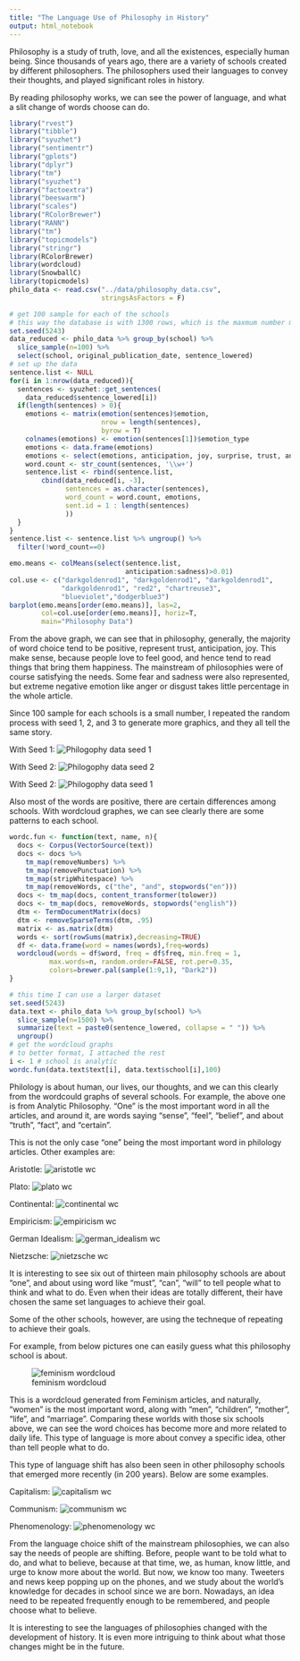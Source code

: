 ```yaml
---
title: "The Language Use of Philosophy in History"
output: html_notebook
---
```

Philosophy is a study of truth, love, and all the existences, especially human being. Since thousands of years ago, there are a variety of schools created by different philosophers. The philosophers used their languages to convey their thoughts, and played significant roles in history.  

By reading philosophy works, we can see the power of language, and what a slit change of words choose can do.

```r
library("rvest")
library("tibble")
library("syuzhet")
library("sentimentr")
library("gplots")
library("dplyr")
library("tm")
library("syuzhet")
library("factoextra")
library("beeswarm")
library("scales")
library("RColorBrewer")
library("RANN")
library("tm")
library("topicmodels")
library("stringr")
library(RColorBrewer)
library(wordcloud)
library(SnowballC)
library(topicmodels)
philo_data <- read.csv("../data/philosophy_data.csv", 
                       stringsAsFactors = F)
```

```r
# get 100 sample for each of the schools
# this way the database is with 1300 rows, which is the maxmum number my computer can deal with...
set.seed(5243)
data_reduced <- philo_data %>% group_by(school) %>% 
  slice_sample(n=100) %>% 
  select(school, original_publication_date, sentence_lowered)
# set up the data
sentence.list <- NULL
for(i in 1:nrow(data_reduced)){
  sentences <- syuzhet::get_sentences(
    data_reduced$sentence_lowered[i])
  if(length(sentences) > 0){
    emotions <- matrix(emotion(sentences)$emotion,
                       nrow = length(sentences),
                       byrow = T)
    colnames(emotions) <- emotion(sentences[1])$emotion_type
    emotions <- data.frame(emotions)
    emotions <- select(emotions, anticipation, joy, surprise, trust, anger, disgust, fear, sadness)
    word.count <- str_count(sentences, '\\w+')
    sentence.list <- rbind(sentence.list,
        cbind(data_reduced[i, -3], 
              sentences = as.character(sentences),
              word_count = word.count, emotions,
              sent.id = 1 : length(sentences)
              ))
  } 
}
sentence.list <- sentence.list %>% ungroup() %>%
  filter(!word_count==0)
```

```r
emo.means <- colMeans(select(sentence.list,
                             anticipation:sadness)>0.01)
col.use <- c("darkgoldenrod1", "darkgoldenrod1", "darkgoldenrod1",
             "darkgoldenrod1", "red2", "chartreuse3",
             "blueviolet","dodgerblue3")
barplot(emo.means[order(emo.means)], las=2,
        col=col.use[order(emo.means)], horiz=T, 
        main="Philosophy Data")
```
From the above graph, we can see that in philosophy, generally, the majority of word choice tend to be positive, represent trust, anticipation, joy. This make sense, because people love to feel good, and hence tend to read things that bring them happiness. The mainstream of philosophies were of course satisfying the needs. Some fear and sadness were also represented, but extreme negative emotion like anger or disgust takes little percentage in the whole article.  

Since 100 sample for each schools is a small number, I repeated the random process with seed 1, 2, and 3 to generate more graphics, and they all tell the same story.

With Seed 1:
![Philogophy data seed 1](../figs/barplot_seed1.png)
  
With Seed 2:
![Philogophy data seed 2](../figs/barplot_seed2.png)
  
With Seed 2:
![Philogophy data seed 1](../figs/barplot_seed3.png)
  
Also most of the words are positive, there are certain differences among schools. With wordcloud graphes, we can see clearly there are some patterns to each school. 

```r
wordc.fun <- function(text, name, n){
  docs <- Corpus(VectorSource(text))
  docs <- docs %>%
    tm_map(removeNumbers) %>%
    tm_map(removePunctuation) %>%
    tm_map(stripWhitespace) %>%
    tm_map(removeWords, c("the", "and", stopwords("en")))
  docs <- tm_map(docs, content_transformer(tolower))
  docs <- tm_map(docs, removeWords, stopwords("english"))
  dtm <- TermDocumentMatrix(docs)
  dtm <- removeSparseTerms(dtm, .95)
  matrix <- as.matrix(dtm) 
  words <- sort(rowSums(matrix),decreasing=TRUE) 
  df <- data.frame(word = names(words),freq=words)
  wordcloud(words = df$word, freq = df$freq, min.freq = 1,      
          max.words=n, random.order=FALSE, rot.per=0.35,        
          colors=brewer.pal(sample(1:9,1), "Dark2"))
}
```

```r
# this time I can use a larger dataset
set.seed(5243)
data.text <- philo_data %>% group_by(school) %>% 
  slice_sample(n=1500) %>% 
  summarize(text = paste0(sentence_lowered, collapse = " ")) %>%
  ungroup()
# get the wordcloud graphs
# to better format, I attached the rest
i <- 1 # school is analytic
wordc.fun(data.text$text[i], data.text$school[i],100)
```

Philology is about human, our lives, our thoughts, and we can this clearly from the wordcould graphs of several schools. For example, the above one is from Analytic Philosophy. "One" is the most important word in all the articles, and around it, are words saying "sense", "feel", "belief", and about "truth", "fact", and "certain". 

This is not the only case "one" being the most important word in philology articles. Other examples are:

Aristotle:
![aristotle wc](../figs/wordcloud_aristotle.png)
  
Plato:
![plato wc](../figs/wordcloud_plato.png)

  
Continental:
![continental wc](../figs/wordcloud_continental.png)
  
Empiricism:
![empiricism wc](../figs/wordcloud_empiricism.png)
  
German Idealism:
![german_idealism wc](../figs/wordcloud_german_idealism.png)
  
Nietzsche:
![nietzsche wc](../figs/wordcloud_nietzsche.png)
  
It is interesting to see six out of thirteen main philosophy schools are about "one", and about using word like "must", "can", "will" to tell people what to think and what to do. Even when their ideas are totally different, their have chosen the same set languages to achieve their goal.

Some of the other schools, however, are using the techneque of repeating to achieve their goals.

For example, from below pictures one can easily guess what this philosophy school is about.  

![feminism wordcloud](../figs/wordcloud_feminism.png)
  
This is a wordcloud generated from Feminism articles, and naturally, "women" is the most important word, along with "men", "children", "mother", "life", and "marriage". Comparing these worlds with those six schools above, we can see the word choices has become more and more related to daily life. This type of language is more about convey a specific idea, other than tell people what to do. 

This type of language shift has also been seen in other philosophy schools that emerged more recently (in 200 years). Below are some examples.

Capitalism:
![capitalism wc](../figs/wordcloud_capitalism.png)

Communism:
![communism wc](../figs/wordcloud_communism.png)

Phenomenology:
![phenomenology wc](../figs/wordcloud_phenomenology.png)

From the language choice shift of the mainstream philosophies, we can also say the needs of people are shifting. Before, people want to be told what to do, and what to believe, because at that time, we, as human, know little, and urge to know more about the world. But now, we know too many. Tweeters and news keep popping up on the phones, and we study about the world's knowledge for decades in school since we are born. Nowadays, an idea need to be repeated frequently enough to be remembered, and people choose what to believe.

It is interesting to see the languages of philosophies changed with the development of history. It is even more intriguing to think about what those changes might be in the future.

